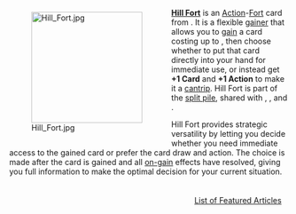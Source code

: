 <div style="float: left; margin: 0.5em 0.9em 0.4em 0;">[[File:Hill Fort.jpg|200px]]</div>

'''[[Hill Fort]]''' is an [[Action]]-[[Fort]] card from {{Set|Allies}}. It is a flexible [[gainer]] that allows you to [[gain]] a card costing up to {{Cost|4}}, then choose whether to put that card directly into your hand for immediate use, or instead get '''+1 Card''' and '''+1 Action''' to make it a [[cantrip]]. Hill Fort is part of the {{Card|Forts}} [[split pile]], shared with {{Card|Tent}}, {{Card|Garrison}}, and {{Card|Stronghold}}.

Hill Fort provides strategic versatility by letting you decide whether you need immediate access to the gained card or prefer the card draw and action. The choice is made after the card is gained and all [[on-gain]] effects have resolved, giving you full information to make the optimal decision for your current situation.

<div style="float: right; margin: 0.5em 0.9em 0.4em 0;">[[List of Featured Articles]]</div>
